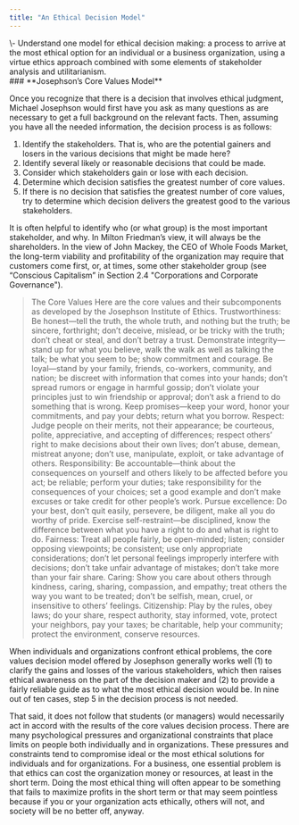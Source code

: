 ```yaml
---
title: "An Ethical Decision Model"
---
```

<div className="content-chunk" data-subsection-id = "Learning-Objectives-34pt">
<Info title="LEARNING OBJECTIVES">\- Understand one model for ethical decision making: a process to arrive at the most ethical option for an individual or a business organization, using a virtue ethics approach combined with some elements of stakeholder analysis and utilitarianism.</Info>
</div>
<div className="content-chunk" data-subsection-id = "Josephson's-Core-Values-Model-200t">
### **Josephson’s Core Values Model**

Once you recognize that there is a decision that involves ethical judgment, Michael Josephson would first have you ask as many questions as are necessary to get a full background on the relevant facts. Then, assuming you have all the needed information, the decision process is as follows:

1.  Identify the stakeholders. That is, who are the potential gainers and losers in the various decisions that might be made here?
2.  Identify several likely or reasonable decisions that could be made.
3.  Consider which stakeholders gain or lose with each decision.
4.  Determine which decision satisfies the greatest number of core values.
5.  If there is no decision that satisfies the greatest number of core values, try to determine which decision delivers the greatest good to the various stakeholders.

It is often helpful to identify who (or what group) is the most important stakeholder, and why. In Milton Friedman’s view, it will always be the shareholders. In the view of John Mackey, the CEO of Whole Foods Market, the long-term viability and profitability of the organization may require that customers come first, or, at times, some other stakeholder group (see “Conscious Capitalism” in Section 2.4 "Corporations and Corporate Governance").

<Blockquote>The Core Values Here are the core values and their subcomponents as developed by the Josephson Institute of Ethics. Trustworthiness: Be honest—tell the truth, the whole truth, and nothing but the truth; be sincere, forthright; don’t deceive, mislead, or be tricky with the truth; don’t cheat or steal, and don’t betray a trust. Demonstrate integrity—stand up for what you believe, walk the walk as well as talking the talk; be what you seem to be; show commitment and courage. Be loyal—stand by your family, friends, co-workers, community, and nation; be discreet with information that comes into your hands; don’t spread rumors or engage in harmful gossip; don’t violate your principles just to win friendship or approval; don’t ask a friend to do something that is wrong. Keep promises—keep your word, honor your commitments, and pay your debts; return what you borrow. Respect: Judge people on their merits, not their appearance; be courteous, polite, appreciative, and accepting of differences; respect others’ right to make decisions about their own lives; don’t abuse, demean, mistreat anyone; don’t use, manipulate, exploit, or take advantage of others. Responsibility: Be accountable—think about the consequences on yourself and others likely to be affected before you act; be reliable; perform your duties; take responsibility for the consequences of your choices; set a good example and don’t make excuses or take credit for other people’s work. Pursue excellence: Do your best, don’t quit easily, persevere, be diligent, make all you do worthy of pride. Exercise self-restraint—be disciplined, know the difference between what you have a right to do and what is right to do. Fairness: Treat all people fairly, be open-minded; listen; consider opposing viewpoints; be consistent; use only appropriate considerations; don’t let personal feelings improperly interfere with decisions; don’t take unfair advantage of mistakes; don’t take more than your fair share. Caring: Show you care about others through kindness, caring, sharing, compassion, and empathy; treat others the way you want to be treated; don’t be selfish, mean, cruel, or insensitive to others’ feelings. Citizenship: Play by the rules, obey laws; do your share, respect authority, stay informed, vote, protect your neighbors, pay your taxes; be charitable, help your community; protect the environment, conserve resources.</Blockquote>

When individuals and organizations confront ethical problems, the core values decision model offered by Josephson generally works well (1) to clarify the gains and losses of the various stakeholders, which then raises ethical awareness on the part of the decision maker and (2) to provide a fairly reliable guide as to what the most ethical decision would be. In nine out of ten cases, step 5 in the decision process is not needed.

That said, it does not follow that students (or managers) would necessarily act in accord with the results of the core values decision process. There are many psychological pressures and organizational constraints that place limits on people both individually and in organizations. These pressures and constraints tend to compromise ideal or the most ethical solutions for individuals and for organizations. For a business, one essential problem is that ethics can cost the organization money or resources, at least in the short term. Doing the most ethical thing will often appear to be something that fails to maximize profits in the short term or that may seem pointless because if you or your organization acts ethically, others will not, and society will be no better off, anyway.
</div>
